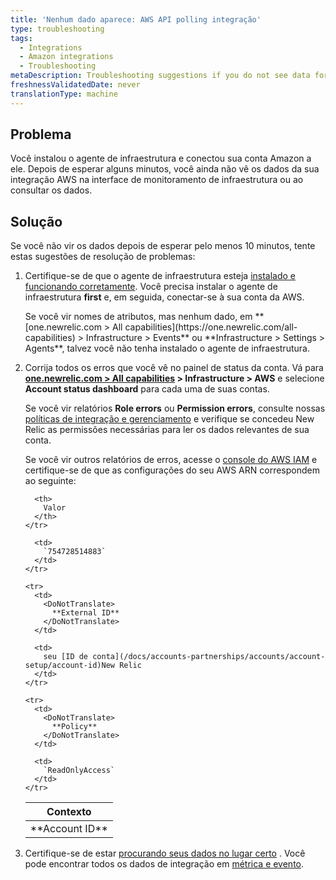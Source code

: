 ```yaml
---
title: 'Nenhum dado aparece: AWS API polling integração'
type: troubleshooting
tags:
  - Integrations
  - Amazon integrations
  - Troubleshooting
metaDescription: Troubleshooting suggestions if you do not see data for your Amazon/AWS integrations in the New Relic infrastructure UI.
freshnessValidatedDate: never
translationType: machine
---
```


## Problema

Você instalou o agente de infraestrutura e conectou sua conta Amazon a ele. Depois de esperar alguns minutos, você ainda não vê os dados da sua integração AWS na interface de monitoramento de infraestrutura ou ao consultar os dados.

## Solução

Se você não vir os dados depois de esperar pelo menos 10 minutos, tente estas sugestões de resolução de problemas:

1. Certifique-se de que o agente de infraestrutura esteja [instalado e funcionando corretamente](/docs/infrastructure/new-relic-infrastructure/troubleshooting/no-data-appears-infrastructure). Você precisa instalar o agente de infraestrutura <DoNotTranslate>**first**</DoNotTranslate> e, em seguida, conectar-se à sua conta da AWS.

   <Callout variant="tip">
     Se você vir nomes de atributos, mas nenhum dado, em <DoNotTranslate>**[one.newrelic.com > All capabilities](https://one.newrelic.com/all-capabilities) > Infrastructure > Events**</DoNotTranslate> ou <DoNotTranslate>**Infrastructure > Settings > Agents**</DoNotTranslate>, talvez você não tenha instalado o agente de infraestrutura.
   </Callout>

2. Corrija todos os erros que você vê no painel de status da conta. Vá para <DoNotTranslate>**[one.newrelic.com > All capabilities](https://one.newrelic.com/all-capabilities) > Infrastructure > AWS**</DoNotTranslate> e selecione <DoNotTranslate>**Account status dashboard**</DoNotTranslate> para cada uma de suas contas.

   Se você vir relatórios <DoNotTranslate>**Role errors**</DoNotTranslate> ou <DoNotTranslate>**Permission errors**</DoNotTranslate>, consulte nossas [políticas de integração e gerenciamento](/docs/integrations/amazon-integrations/getting-started/integrations-managed-policies) e verifique se concedeu New Relic as permissões necessárias para ler os dados relevantes de sua conta.

   Se você vir outros relatórios de erros, acesse o [console do AWS IAM](https://console.aws.amazon.com/iam/home?#/roles) e certifique-se de que as configurações do seu AWS ARN correspondem ao seguinte:

   <table>
     <thead>
       <tr>
         <th>
           Contexto
         </th>

         <th>
           Valor
         </th>
       </tr>
     </thead>

     <tbody>
       <tr>
         <td>
           <DoNotTranslate>
             **Account ID**
           </DoNotTranslate>
         </td>

         <td>
           `754728514883`
         </td>
       </tr>

       <tr>
         <td>
           <DoNotTranslate>
             **External ID**
           </DoNotTranslate>
         </td>

         <td>
           seu [ID de conta](/docs/accounts-partnerships/accounts/account-setup/account-id)New Relic
         </td>
       </tr>

       <tr>
         <td>
           <DoNotTranslate>
             **Policy**
           </DoNotTranslate>
         </td>

         <td>
           `ReadOnlyAccess`
         </td>
       </tr>
     </tbody>
   </table>

3. Certifique-se de estar [procurando seus dados no lugar certo](/docs/infrastructure/integrations-getting-started/getting-started/understand-integration-data-data-types#metric) . Você pode encontrar todos os dados de integração em [métrica e evento](/docs/query-your-data/explore-query-data/data-explorer/introduction-data-explorer).